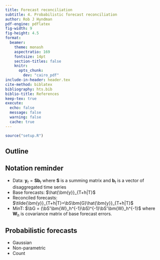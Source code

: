 ```yaml
---
title: Forecast reconciliation
subtitle: 4. Probabilistic forecast reconciliation
author: Rob J Hyndman
pdf-engine: pdflatex
fig-width: 9
fig-height: 4.5
format:
  beamer:
    theme: monash
    aspectratio: 169
    fontsize: 14pt
    section-titles: false
    knitr:
      opts_chunk:
        dev: "cairo_pdf"
include-in-header: header.tex
cite-method: biblatex
bibliography: hts.bib
biblio-title: References
keep-tex: true
execute:
  echo: false
  message: false
  warning: false
  cache: true
---
```


```r
source("setup.R")
```

## Outline

\vspace*{0.4cm}\tableofcontents

## Notation reminder

* Data: $\bm{y}_t = \bm{S}\bm{b}_t$ where $\bm{S}$ is a summing matrix and $\bm{b}_t$ is a vector of disaggregated time series
* Base forecasts: $\hat{\bm{y}}_{T+h|T}$
* Reconciled forecasts: $\tilde{\bm{y}}_{T+h|T}=\bS\bm{G}\hat{\bm{y}}_{T+h|T}$
* MinT: $\bG = (\bS'\bm{W}_h^{-1}\bS)^{-1}\bS'\bm{W}_h^{-1}$ where $\bm{W}_h$ is covariance matrix of base forecast errors.


## Probabilistic forecasts

* Gaussian
* Non-parametric
* Count

\nocite{coherentprob,smartmeterhts}
